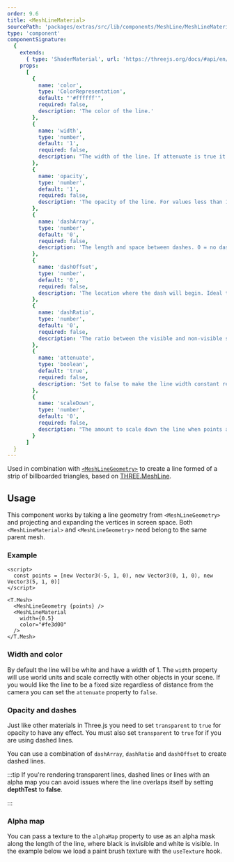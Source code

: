 ```yaml
---
order: 9.6
title: <MeshLineMaterial>
sourcePath: 'packages/extras/src/lib/components/MeshLine/MeshLineMaterial.svelte'
type: 'component'
componentSignature:
  {
    extends:
      { type: 'ShaderMaterial', url: 'https://threejs.org/docs/#api/en/materials/ShaderMaterial' },
    props:
      [
        {
          name: 'color',
          type: 'ColorRepresentation',
          default: "'#ffffff'",
          required: false,
          description: 'The color of the line.'
        },
        {
          name: 'width',
          type: 'number',
          default: '1',
          required: false,
          description: "The width of the line. If attenuate is true it's world units, otherwise it's screen pixels."
        },
        {
          name: 'opacity',
          type: 'number',
          default: '1',
          required: false,
          description: 'The opacity of the line. For values less than 1 transparent must be set to true.'
        },
        {
          name: 'dashArray',
          type: 'number',
          default: '0',
          required: false,
          description: 'The length and space between dashes. 0 = no dash.'
        },
        {
          name: 'dashOffset',
          type: 'number',
          default: '0',
          required: false,
          description: 'The location where the dash will begin. Ideal to animate the line.'
        },
        {
          name: 'dashRatio',
          type: 'number',
          default: '0',
          required: false,
          description: 'The ratio between the visible and non-visible sections of the dash.'
        },
        {
          name: 'attenuate',
          type: 'boolean',
          default: 'true',
          required: false,
          description: 'Set to false to make the line width constant regardless distance.'
        },
        {
          name: 'scaleDown',
          type: 'number',
          default: '0',
          required: false,
          description: "The amount to scale down the line when points are close together. 0 = don't scale."
        }
      ]
  }
---
```



Used in combination with [`<MeshLineGeometry>`](/reference/extras/vfx/meshline-geometry) to create a line formed of a strip of billboarded triangles, based on <a href="https://github.com/spite/THREE.MeshLine" target="_blank">THREE.MeshLine</a>.

<Example path="extras/meshline-material/animated" />

## Usage

This component works by taking a line geometry from `<MeshLineGeometry>` and projecting and expanding the vertices in screen space.
Both `<MeshLineMaterial>` and `<MeshLineGeometry>` need belong to the same parent mesh.

### Example

```svelte
<script>
  const points = [new Vector3(-5, 1, 0), new Vector3(0, 1, 0), new Vector3(5, 1, 0)]
</script>

<T.Mesh>
  <MeshLineGeometry {points} />
  <MeshLineMaterial
    width={0.5}
    color="#fe3d00"
  />
</T.Mesh>
```

### Width and color

By default the line will be white and have a width of 1.
The `width` property will use world units and scale correctly with other objects in your scene.
If you would like the line to be a fixed size regardless of distance from the camera you can set the `attenuate` property to `false`.

### Opacity and dashes

Just like other materials in Three.js you need to set `transparent` to `true` for opacity to have any effect.
You must also set `transparent` to `true` for if you are using dashed lines.

You can use a combination of `dashArray`, `dashRatio` and `dashOffset` to create dashed lines.

:::tip
If you're rendering transparent lines, dashed lines or lines with an alpha map you can avoid
issues where the line overlaps itself by setting <b>depthTest</b> to <b>false</b>.

:::

### Alpha map

You can pass a texture to the `alphaMap` property to use as an alpha mask along the length of the line, where black is invisible and white is visible.
In the example below we load a paint brush texture with the `useTexture` hook.

<Example path="extras/meshline-material/alpha-map" />
